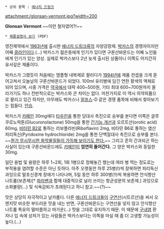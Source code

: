  * 상위 항목 : [[에너지 드링크]]

attachment:/glonsan-vermont.jpg?width=200

'''Glonsan Vermont''' ~~이런 철자였어?!~~

 * [http://www.yungjin.co.kr/files/product/%EC%98%81%EC%A7%84%EA%B5%AC%EB%A1%A0%EC%82%B0%EB%B0%94%EB%AA%AC%EB%93%9C%EC%95%A1-insert.pdf 제품설명서 보기] (PDF)

영진제약에서 [[1963년]]에 출시한 [[에너지 드링크]]류의 자양강장제. [[박카스]]의 경쟁자이지만 어째 [[콩라인]]이다.(…) 박카스가 젊은층에게 인기가 있다면 구론산바몬드는 어째 노인들에게 인기가 있는 양상. 실제로 박카스보다 2년 늦게 출시된 상품이니 이쪽도 어지간히 유서깊은 제품이다.

박카스가 그랬듯이 처음에는 앰플형 내복제로 팔리다가 [[1994년]]에 제품 컨셉을 크게 뜯어고쳐서 오늘날의 구론산바몬드가 되었다. 100ml 유리병에 담긴 연한 황색의 액체로 되어 있으며, 시중 가격은 [[약국]]에서 대략 400~500원, 기타 최대 600~700원까지 올라가기도 하나 전반적으로는 박카스와 큰 차이는 없다. 마찬가지로 이 역시 의약외품으로 팔리고 있긴 하지만, 아무래도 박카스나 [[알프스]]-D 같은 경쟁 품목에 비해서 찾아보기는 힘들다. [[안습]].

박카스가 [[카페인]] 30mg에다 [[타우린]]을 통한 당대사 촉진으로 승부를 본다면 이쪽은 글루쿠로노락톤(Glucuronolactone) 50mg을 통한 [[간때문이야|간기능 개선]]과 오르트산(orotic acid) 60mg, [[비타민B복합체|비타민 B2]]로 통하는 리보플라빈(Riboflavin) 2mg, 비타민 B6로 통하는 염산피리독신(Pyridoxine hydrochloride) 2mg을 통한 단백질대사 촉진으로 승부를 본다. ~~[[MSG|뭔가 무시무시한 화학물질들이 가득해 보이기도 한다.]]~~ 그리고 흔히 간과되곤 하는 사실이 있는데 구론산바몬드에도 [[카페인]]이 '''엄연히 들어간다.''' 그 양은 박카스와 동일한 30mg.

일단 용법 및 용량은 하루 1~2회, 1회 1병으로 정해놓긴 했는데 여러 병 먹는 정도로는 부작용을 염려할 수준은 아닌 듯하다. 아주 오랫동안 하루 25병(!)씩 장복하면 피리독신 과잉으로 말초신경계 장애가 나타나며, 5일 동안 하루 300병(!!)씩 복용하면 안식향산나트륨(보존제)[* [[파라벤]]과 함께 대중적으로 널리 쓰이는 항균성분의 보존제.] 과잉으로 소화불량(…) 및 식욕감퇴가 초래된다고 하니 참고.~~(?)~~

맛은 상당히 자극적이고 날카롭다. 다른 [[에너지 드링크]]들이 [[구연산]](시트르산)을 써서 오렌지맛 비슷한 부드러운 맛을 내는 반면, 구론산바몬드는 구연산을 넣지 않고 안식향산나트륨 특유의 떨떠름하고 따가운(…) 맛을 그대로 유지하기 때문. 이 때문에 [[구내염]] 환자나 입 속에 상처가 있는 사람들은 박카스보다는 이쪽을 마실 때 좀 더 고생할 가능성이 높다.(…)
